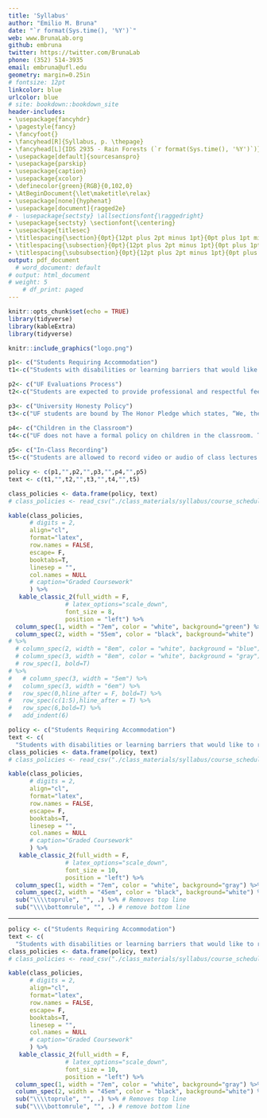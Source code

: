 ```yaml
---
title: 'Syllabus'
author: "Emilio M. Bruna"
date: "`r format(Sys.time(), '%Y')`"
web: www.BrunaLab.org
github: embruna
twitter: https://twitter.com/BrunaLab
phone: (352) 514-3935
email: embruna@ufl.edu
geometry: margin=0.25in
# fontsize: 12pt
linkcolor: blue
urlcolor: blue
# site: bookdown::bookdown_site
header-includes:
- \usepackage{fancyhdr}
- \pagestyle{fancy}
- \fancyfoot{}
- \fancyhead[R]{Syllabus, p. \thepage}
- \fancyhead[L]{IDS 2935 - Rain Forests (`r format(Sys.time(), '%Y')`)}
- \usepackage[default]{sourcesanspro}
- \usepackage{parskip}
- \usepackage{caption}
- \usepackage{xcolor}
- \definecolor{green}{RGB}{0,102,0}
- \AtBeginDocument{\let\maketitle\relax}
- \usepackage[none]{hyphenat}
- \usepackage[document]{ragged2e}
# - \usepackage{sectsty} \allsectionsfont{\raggedright}
- \usepackage{sectsty} \sectionfont{\centering}
- \usepackage{titlesec}
- \titlespacing{\section}{0pt}{12pt plus 2pt minus 1pt}{0pt plus 1pt minus 1pt}
- \titlespacing{\subsection}{0pt}{12pt plus 2pt minus 1pt}{0pt plus 1pt minus 1pt}
- \titlespacing{\subsubsection}{0pt}{12pt plus 2pt minus 1pt}{0pt plus 1pt minus 1pt}
output: pdf_document
  # word_document: default
# output: html_document
# weight: 5
    # df_print: paged
---
```


```r
knitr::opts_chunk$set(echo = TRUE)
library(tidyverse)
library(kableExtra)
library(tidyverse)
```

```r
knitr::include_graphics("logo.png")
```

<!-- \begin{minipage}[t]{0.05\textwidth} -->
<!-- COL 1 \\ -->
<!-- \end{minipage} -->
<!-- \begin{minipage}[t]{0.95\textwidth} -->
<!-- COURSE AND UNIVERSITY POLICIES\\ -->
<!-- \end{minipage} -->

```r
p1<- c("Students Requiring Accommodation")
t1<-c("Students with disabilities or learning barriers that would like to request academic accommodations should connect with the Disability Resource Center by visiting \\url{https://disability.ufl.edu/students/get-started/}. Please share your letter with me and discuss access needs as early as possible in the semester so that I can do whatever is necessary to ensure your participation and learning.")

p2<- c("UF Evaluations Process")
t2<-c("Students are expected to provide professional and respectful feedback on the quality of instruction in this course by completing course evaluations online via GatorEvals. Guidance on how to give feedback in a professional and respectful manner is available at \\url{https://gatorevals.aa.ufl.edu/students/}. Students will be notified when the evaluation period opens, and can complete evaluations through the email they receive from GatorEvals, in their Canvas course menu under GatorEvals, or via \\url{https://ufl.bluera.com/ufl}. Summaries of course evaluation results are available to students at \\url{https://gatorevals.aa.ufl.edu/public-results/}.")

p3<- c("University Honesty Policy")
t3<-c("UF students are bound by The Honor Pledge which states, “We, the members of the University of Florida community, pledge to hold ourselves and our peers to the highest standards of honor and integrity by abiding by the Honor Code. On all work submitted for credit by students at the University of Florida, the following pledge is either required or implied: On my honor, I have neither given nor received unauthorized aid in doing this assignment. The Honor Code (\\url{https://www.dso.ufl.edu/sccr/process/student-conduct-honor-code/}) specifies a number of behaviors that are in violation of this code and the possible sanctions. Furthermore, you are obligated to report any condition that facilitates academic misconduct to appropriate personnel. If you have questions or concerns, consult with the instructor or TAs.")

p4<- c("Children in the Classroom")
t4<-c("UF does not have a formal policy on children in the classroom. The following policy reflects my own perspective and commitment to student-parents.You and your nursing baby are welcome in class anytime. I never want students to feel like they have to choose between feeding their baby and continuing their education. Occasionally bringing a child to class because of a gap in care is perfectly acceptable. I understand that minor illnesses and unforeseen disruptions in childcare often put parents in the position of having to chose between attending class or staying home to care for them. Let me know in advance if at all possible. If you bring your child to class: Please sit close to the exit so that if your child needs attention you can more easily step outside until their needs have been met (and so other students can continue learning). Non-parents in the class, I ask that you please be willing to offer your seat near a door to parents as needed. Let me know how I can help. Finally, I understand that balancing school, childcare and perhaps even a job can be exhausting and a barrier to learning. I maintain the same high expectations for all students in my class, and will work with you to find ways you can balance your responsibilities as a parent and student.")
  
p5<- c("In-Class Recording")
t5<-c("Students are allowed to record video or audio of class lectures. However, the purposes for which these recordings may be used are strictly controlled. The only allowable purposes are:  $\\textbf{(1)}$ for personal educational use,  $\\textbf{(2)}$ in connection with a complaint to the university, or  $\\textbf{(3)}$ as evidence in, or in preparation for, a criminal or civil proceeding.  All other purposes are prohibited. Specifically, students may not publish recorded lectures without the written consent of the instructor. A 'class lecture' is: an educational presentation intended to inform or teach enrolled students about a particular subject, including any instructor-led discussions that form part of the presentation, and delivered by any instructor hired or appointed by the University, or by a guest instructor, as part of a University of Florida course. A class lecture does not include lab sessions, student presentations, clinical presentations such as patient history, academic exercises involving solely student participation, assessments (quizzes, tests, exams), field trips, private conversations between students in the class or between a student and the faculty or lecturer during a class session. Publication without permission of the instructor is prohibited. To 'publish' means to share, transmit, circulate, distribute, or provide access to a recording, regardless of format or medium, to another person (or persons), including but not limited to another student within the same class section. Additionally, a recording, or transcript of a recording, is considered published if it is posted on or uploaded to, in whole or in part, any media platform, including but not limited to social media, book, magazine, newspaper, leaflet, or third-party note/tutoring services. A student who publishes a recording without written consent may be subject to a civil cause of action instituted by a person injured by the publication and/or discipline under UF Regulation 4.040 Student Honor Code and Student Conduct Code.")

policy <- c(p1,"",p2,"",p3,"",p4,"",p5)
text <- c(t1,"",t2,"",t3,"",t4,"",t5)

class_policies <- data.frame(policy, text)
# class_policies <- read_csv("./class_materials/syllabus/course_schedule/policies.csv")

kable(class_policies,
      # digits = 2,
      align="cl",
      format="latex",
      row.names = FALSE,
      escape= F,
      booktabs=T,
      linesep = "",
      col.names = NULL
      # caption="Graded Coursework"
      ) %>% 
   kable_classic_2(full_width = F,
                # latex_options="scale_down",
                font_size = 8,
                position = "left") %>% 
  column_spec(1, width = "7em", color = "white", background="green") %>% 
  column_spec(2, width = "55em", color = "black", background="white") 
# %>%
  # column_spec(2, width = "8em", color = "white", background = "blue") %>% 
  # column_spec(3, width = "8em", color = "white", background = "gray") %>% 
  # row_spec(1, bold=T) 
# %>%
#   # column_spec(3, width = "5em") %>% 
#   column_spec(3, width = "6em") %>% 
#   row_spec(0,hline_after = F, bold=T) %>% 
#   row_spec(c(1:5),hline_after = T) %>% 
#   row_spec(6,bold=T) %>% 
#   add_indent(6)
```


```r
policy <- c("Students Requiring Accommodation")
text <- c(
  "Students with disabilities or learning barriers that would like to request academic accommodations should connect with the Disability Resource Center by visiting \\url{https://disability.ufl.edu/students/get-started/}. Please share your letter with me and discuss access needs as early as possible in the semester so that I can do whatever is necessary to ensure your participation and learning.")
class_policies <- data.frame(policy, text)
# class_policies <- read_csv("./class_materials/syllabus/course_schedule/policies.csv")

kable(class_policies,
      # digits = 2,
      align="cl",
      format="latex",
      row.names = FALSE,
      escape= F,
      booktabs=T,
      linesep = "",
      col.names = NULL
      # caption="Graded Coursework"
      ) %>% 
   kable_classic_2(full_width = F,
                # latex_options="scale_down",
                font_size = 10,
                position = "left") %>% 
  column_spec(1, width = "7em", color = "white", background="gray") %>% 
  column_spec(2, width = "45em", color = "black", background="white") %>% 
  sub("\\\\toprule", "", .) %>% # Removes top line
  sub("\\\\bottomrule", "", .) # remove bottom line
```

--- 

```r

policy <- c("Students Requiring Accommodation")
text <- c(
  "Students with disabilities or learning barriers that would like to request academic accommodations should connect with the Disability Resource Center by visiting \\url{https://disability.ufl.edu/students/get-started/}. Please share your letter with me and discuss access needs as early as possible in the semester so that I can do whatever is necessary to ensure your participation and learning.")
class_policies <- data.frame(policy, text)
# class_policies <- read_csv("./class_materials/syllabus/course_schedule/policies.csv")

kable(class_policies,
      # digits = 2,
      align="cl",
      format="latex",
      row.names = FALSE,
      escape= F,
      booktabs=T,
      linesep = "",
      col.names = NULL
      # caption="Graded Coursework"
      ) %>% 
   kable_classic_2(full_width = F,
                # latex_options="scale_down",
                font_size = 10,
                position = "left") %>% 
  column_spec(1, width = "7em", color = "white", background="gray") %>% 
  column_spec(2, width = "45em", color = "black", background="white") %>% 
  sub("\\\\toprule", "", .) %>% # Removes top line
  sub("\\\\bottomrule", "", .) # remove bottom line

```

